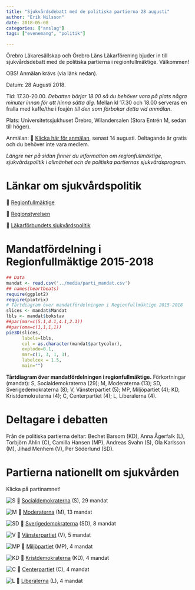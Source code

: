 ```yaml
---
title: "Sjukvårdsdebatt med de politiska partierna 28 augusti"
author: "Erik Nilsson"
date: 2018-05-08
categories: ["anslag"]
tags: ["evenemang", "politik"]

---
```


Örebro Läkaresällskap och Örebro Läns Läkarförening bjuder in till sjukvårdsdebatt med de politiska partierna i regionfullmäktige. Välkommen!

OBS! Anmälan krävs (via länk nedan).

Datum: 28 Augusti 2018. 

Tid: 17.30-20.00. _Debatten börjar 18.00 så du behöver vara på plats några minuter innan för att hinna sätta dig._ Mellan kl 17.30 och 18.00 serveras en fralla med kaffe/the i foajén _till den som förbokar detta vid anmälan_.

Plats: Universitetssjukhuset Örebro, Wilandersalen (Stora Entrén M, sedan till höger).

Anmälan: &#x1F517; [Klicka här för anmälan](https://goo.gl/forms/DJxiw1VuERJYu30U2), senast 14 augusti. Deltagande är gratis och du behöver inte vara medlem.

_Längre ner på sidan finner du information om regionfullmäktige, sjukvårdspolitik i allmänhet och de politiska partiernas sjukvårdsprogram._

<!-- ![Denna bild skall bytas ut](/media/ehalsa.png) -->

# Länkar om sjukvårdspolitik

&#x1F517;  [Regionfullmäktige](https://www.regionorebrolan.se/sv/Politik/Sa-styrs-landstinget/Regionfullmaktige/)

&#x1F517;  [Regionstyrelsen](https://www.regionorebrolan.se/sv/Politik/Sa-styrs-landstinget/Regionstyrelsen/)

&#x1F517; [Läkarförbundets sjukvårdspolitik](https://www.slf.se/Vi-tycker/Halso--och-sjukvardspolitik/)

# Mandatfördelning i Regionfullmäktige 2015-2018

```r
## Data
mandat <- read.csv('../media/parti_mandat.csv')
## names(heartbeats)
require(ggplot2)
require(plotrix)
# Tårtdiagram över mandatfördelningen i Regionfullmäktige 2015-2018
slices <- mandat$Mandat
lbls <- mandat$bokstav
##par(mar=c(5.1,4.1,4.1,2.1))
##par(oma=c(1,1,1,1))
pie3D(slices,
      labels=lbls,
      col = as.character(mandat$partycolor),
      explode=0.1,
      mar=c(1, 3, 1, 3),
      labelcex = 1.5,
      main="")

``` 

**Tårtdiagram över mandatfördelningen i regionfullmäktige.** Förkortningar (mandat):
S, Socialdemokraterna (29);
M, Moderaterna (13);
SD, Sverigedemokraterna (8);
V, Vänsterpartiet (5);
MP, Miljöpartiet (4);
KD, Kristdemokraterna (4);
C, Centerpartiet (4);
L, Liberalerna (4).

# Deltagare i debatten

Från de politiska partierna deltar: Bechet Barsom (KD),
Anna Ågerfalk (L),
Torbjörn Ahlin (C),
Camilla Hansen (MP),
Andreas Svahn (S), 
Ola Karlsson (M),
Jihad Menhem (V),
Per Söderlund (SD).

# Partierna nationellt om sjukvården

Klicka på partinamnet!

![S](/media/s.jpg)
&#x1F517; [Socialdemokraterna](https://www.socialdemokraterna.se/var-politik/a-till-o/sjukvard/) (S), 29 mandat

![M](/media/m.jpg)
&#x1F517; [Moderaterna](https://moderaterna.se/halso-och-sjukvard) (M), 13 mandat

<!-- [Moderaterna i Regionen](https://moderaterna.se/orebro/regionen) -->

![SD](/media/sd.jpg)
&#x1F517; [Sverigedemokraterna](https://sd.se/var-politik/sjukvardspolitik/) (SD), 8 mandat

![V](/media/v.jpg)
&#x1F517; [Vänsterpartiet](https://www.vansterpartiet.se/resursbank/halso-och-sjukvardspolitiskt-program/) (V), 5 mandat

![MP](/media/mp.jpg)
&#x1F517; [Miljöpartiet](https://www.mp.se/politik/halso-och-sjukvard) (MP), 4 mandat

![KD](/media/kd.jpg)
&#x1F517; [Kristdemokraterna](https://kristdemokraterna.se/politik-a-o/sjukvard/) (KD), 4 mandat

![C](/media/c.jpg)
&#x1F517; [Centerpartiet](https://www.centerpartiet.se/var-politik/politik-a-o/vard-och-omsorg/sjukvard) (C), 4 mandat

![L](/media/l.jpg)
&#x1F517; [Liberalerna](https://www.liberalerna.se/politik/sjukvard/) (L), 4 mandat


